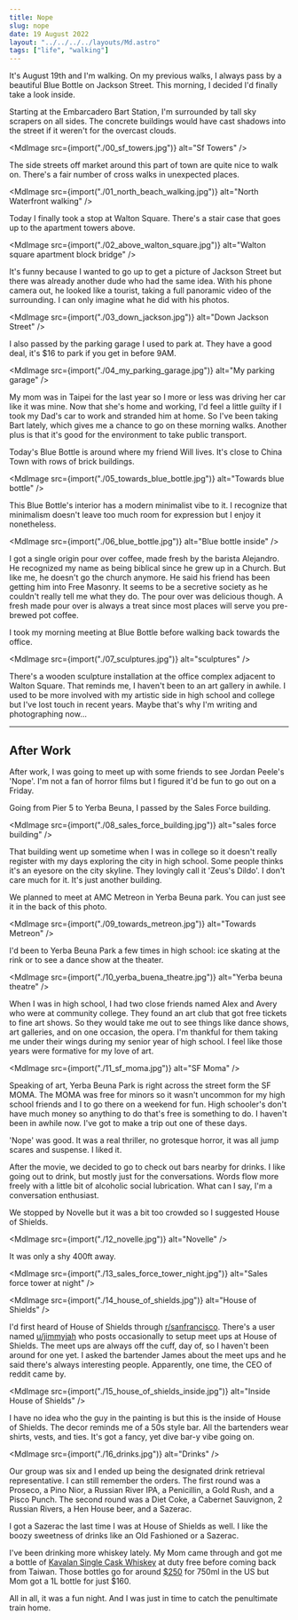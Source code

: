 ```yaml
---
title: Nope
slug: nope
date: 19 August 2022
layout: "../../../../layouts/Md.astro"
tags: ["life", "walking"]
---
```



It's August 19th and I'm walking.
On my previous walks, I always pass by a beautiful Blue Bottle on Jackson Street.
This morning, I decided I'd finally take a look inside.

Starting at the Embarcadero Bart Station, I'm surrounded by tall sky scrapers on all sides.
The concrete buildings would have cast shadows into the street if it weren't for the overcast clouds.

<MdImage src={import("./00_sf_towers.jpg")} alt="Sf Towers" />

The side streets off market around this part of town are quite nice to walk on.
There's a fair number of cross walks in unexpected places.

<MdImage
  src={import("./01_north_beach_walking.jpg")}
  alt="North Waterfront walking"
/>

Today I finally took a stop at Walton Square.
There's a stair case that goes up to the apartment towers above.

<MdImage
  src={import("./02_above_walton_square.jpg")}
  alt="Walton square apartment block bridge"
/>

It's funny because I wanted to go up to get a picture of Jackson Street but there was already another dude who had the same idea.
With his phone camera out, he looked like a tourist, taking a full panoramic video of the surrounding.
I can only imagine what he did with his photos.

<MdImage src={import("./03_down_jackson.jpg")} alt="Down Jackson Street" />

I also passed by the parking garage I used to park at.
They have a good deal, it's $16 to park if you get in before 9AM.

<MdImage src={import("./04_my_parking_garage.jpg")} alt="My parking garage" />

My mom was in Taipei for the last year so I more or less was driving her car like it was mine.
Now that she's home and working, I'd feel a little guilty if I took my Dad's car to work and stranded him at home.
So I've been taking Bart lately, which gives me a chance to go on these morning walks.
Another plus is that it's good for the environment to take public transport.

Today's Blue Bottle is around where my friend Will lives.
It's close to China Town with rows of brick buildings.

<MdImage
  src={import("./05_towards_blue_bottle.jpg")}
  alt="Towards blue bottle"
/>

This Blue Bottle's interior has a modern minimalist vibe to it.
I recognize that minimalism doesn't leave too much room for expression but I enjoy it nonetheless.

<MdImage src={import("./06_blue_bottle.jpg")} alt="Blue bottle inside" />

I got a single origin pour over coffee, made fresh by the barista Alejandro.
He recognized my name as being biblical since he grew up in a Church.
But like me, he doesn't go the church anymore.
He said his friend has been getting him into Free Masonry.
It seems to be a secretive society as he couldn't really tell me what they do.
The pour over was delicious though.
A fresh made pour over is always a treat since most places will serve you pre-brewed pot coffee.

I took my morning meeting at Blue Bottle before walking back towards the office.

<MdImage src={import("./07_sculptures.jpg")} alt="sculptures" />

There's a wooden sculpture installation at the office complex adjacent to Walton Square.
That reminds me, I haven't been to an art gallery in awhile.
I used to be more involved with my artistic side in high school and college but I've lost touch in recent years.
Maybe that's why I'm writing and photographing now...

---

## After Work

After work, I was going to meet up with some friends to see Jordan Peele's 'Nope'.
I'm not a fan of horror films but I figured it'd be fun to go out on a Friday.

Going from Pier 5 to Yerba Beuna, I passed by the Sales Force building.

<MdImage
  src={import("./08_sales_force_building.jpg")}
  alt="sales force building"
/>

That building went up sometime when I was in college so it doesn't really register with my days exploring the city in high school.
Some people thinks it's an eyesore on the city skyline.
They lovingly call it 'Zeus's Dildo'.
I don't care much for it. It's just another building.

We planned to meet at AMC Metreon in Yerba Beuna park.
You can just see it in the back of this photo.

<MdImage src={import("./09_towards_metreon.jpg")} alt="Towards Metreon" />

I'd been to Yerba Beuna Park a few times in high school: ice skating at the rink or to see a dance show at the theater.

<MdImage
  src={import("./10_yerba_buena_theatre.jpg")}
  alt="Yerba beuna theatre"
/>

When I was in high school, I had two close friends named Alex and Avery who were at community college.
They found an art club that got free tickets to fine art shows.
So they would take me out to see things like dance shows, art galleries, and on one occasion, the opera.
I'm thankful for them taking me under their wings during my senior year of high school.
I feel like those years were formative for my love of art.

<MdImage src={import("./11_sf_moma.jpg")} alt="SF Moma" />

Speaking of art, Yerba Beuna Park is right across the street form the SF MOMA.
The MOMA was free for minors so it wasn't uncommon for my high school friends and I to go there on a weekend for fun.
High schooler's don't have much money so anything to do that's free is something to do.
I haven't been in awhile now.
I've got to make a trip out one of these days.

'Nope' was good.
It was a real thriller, no grotesque horror, it was all jump scares and suspense.
I liked it.

After the movie, we decided to go to check out bars nearby for drinks.
I like going out to drink, but mostly just for the conversations.
Words flow more freely with a little bit of alcoholic social lubrication.
What can I say, I'm a conversation enthusiast.

We stopped by Novelle but it was a bit too crowded so I suggested House of Shields.

<MdImage src={import("./12_novelle.jpg")} alt="Novelle" />

It was only a shy 400ft away.

<MdImage
  src={import("./13_sales_force_tower_night.jpg")}
  alt="Sales force tower at night"
/>

<MdImage src={import("./14_house_of_shields.jpg")} alt="House of Shields" />

I'd first heard of House of Shields through [r/sanfrancisco](https://www.reddit.com/r/sanfrancisco/).
There's a user named [u/jimmyjah](https://www.reddit.com/user/jimmyjah/) who posts occasionally to setup meet ups at House of Shields.
The meet ups are always off the cuff, day of, so I haven't been around for one yet.
I asked the bartender James about the meet ups and he said there's always interesting people.
Apparently, one time, the CEO of reddit came by.

<MdImage
  src={import("./15_house_of_shields_inside.jpg")}
  alt="Inside House of Shields"
/>

I have no idea who the guy in the painting is but this is the inside of House of Shields.
The decor reminds me of a 50s style bar.
All the bartenders wear shirts, vests, and ties.
It's got a fancy, yet dive bar-y vibe going on.

<MdImage src={import("./16_drinks.jpg")} alt="Drinks" />

Our group was six and I ended up being the designated drink retrieval representative.
I can still remember the orders.
The first round was a Proseco, a Pino Nior, a Russian River IPA, a Penicillin, a Gold Rush, and a Pisco Punch.
The second round was a Diet Coke, a Cabernet Sauvignon, 2 Russian Rivers, a Hen House beer, and a Sazerac.

I got a Sazerac the last time I was at House of Shields as well.
I like the boozy sweetness of drinks like an Old Fashioned or a Sazerac.

I've been drinking more whiskey lately.
My Mom came through and got me a bottle of [Kavalan Single Cask Whiskey](https://www.kavalanwhisky.com/en/product.php?act=view&id=13) 
at duty free before coming back from Taiwan.
Those bottles go for around [$250](https://www.totalwine.com/spirits/scotch/single-malt/kavalan-whisky-solist/p/151857750)
for 750ml in the US but Mom got a 1L bottle for just $160.

All in all, it was a fun night.
And I was just in time to catch the penultimate train home.
